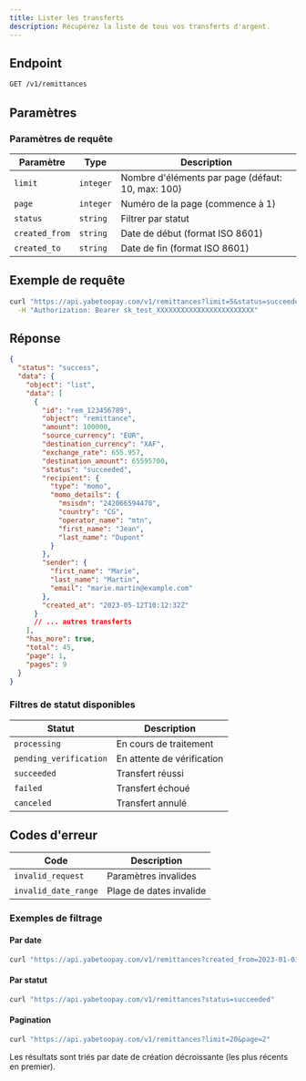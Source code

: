 ```yaml
---
title: Lister les transferts
description: Récupérez la liste de tous vos transferts d'argent.
---
```


## Endpoint

```bash
GET /v1/remittances
```

## Paramètres

### Paramètres de requête

| Paramètre | Type | Description |
|-----------|------|-------------|
| `limit` | `integer` | Nombre d'éléments par page (défaut: 10, max: 100) |
| `page` | `integer` | Numéro de la page (commence à 1) |
| `status` | `string` | Filtrer par statut |
| `created_from` | `string` | Date de début (format ISO 8601) |
| `created_to` | `string` | Date de fin (format ISO 8601) |

## Exemple de requête

```bash
curl "https://api.yabetoopay.com/v1/remittances?limit=5&status=succeeded" \
  -H "Authorization: Bearer sk_test_XXXXXXXXXXXXXXXXXXXXXXXX"
```

## Réponse

```json
{
  "status": "success",
  "data": {
    "object": "list",
    "data": [
      {
        "id": "rem_123456789",
        "object": "remittance",
        "amount": 100000,
        "source_currency": "EUR",
        "destination_currency": "XAF",
        "exchange_rate": 655.957,
        "destination_amount": 65595700,
        "status": "succeeded",
        "recipient": {
          "type": "momo",
          "momo_details": {
            "msisdn": "242066594470",
            "country": "CG",
            "operator_name": "mtn",
            "first_name": "Jean",
            "last_name": "Dupont"
          }
        },
        "sender": {
          "first_name": "Marie",
          "last_name": "Martin",
          "email": "marie.martin@example.com"
        },
        "created_at": "2023-05-12T10:12:32Z"
      }
      // ... autres transferts
    ],
    "has_more": true,
    "total": 45,
    "page": 1,
    "pages": 9
  }
}
```

### Filtres de statut disponibles

| Statut | Description |
|--------|-------------|
| `processing` | En cours de traitement |
| `pending_verification` | En attente de vérification |
| `succeeded` | Transfert réussi |
| `failed` | Transfert échoué |
| `canceled` | Transfert annulé |

## Codes d'erreur

| Code | Description |
|------|-------------|
| `invalid_request` | Paramètres invalides |
| `invalid_date_range` | Plage de dates invalide |

### Exemples de filtrage

#### Par date

```bash
curl "https://api.yabetoopay.com/v1/remittances?created_from=2023-01-01T00:00:00Z&created_to=2023-12-31T23:59:59Z"
```

#### Par statut

```bash
curl "https://api.yabetoopay.com/v1/remittances?status=succeeded"
```

#### Pagination

```bash
curl "https://api.yabetoopay.com/v1/remittances?limit=20&page=2"
```

<Note>
  Les résultats sont triés par date de création décroissante (les plus récents
  en premier).
</Note>
